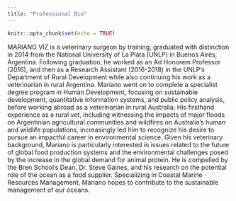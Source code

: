 ```yaml
---
title: "Professional Bio"
---
```


```r
knitr::opts_chunk$set(echo = TRUE)
```


MARIANO VIZ is a veterinary surgeon by training, graduated with distinction in 2014 from the National University of La Plata (UNLP) in Buenos Aires, Argentina. Following graduation, he worked as an Ad Honorem Professor (2016), and then as a Research Assistant (2016-2018) in the UNLP’s Department of Rural Development while also continuing his work as a veterinarian in rural Argentina. Mariano went on to complete a specialist degree program in Human Development, focusing on sustainable development, quantitative information systems, and public policy analysis, before working abroad as a veterinarian in rural Australia. His firsthand experience as a rural vet, including witnessing the impacts of major floods on Argentinian agricultural communities and wildfires on Australia’s human and wildlife populations, increasingly led him to recognize his desire to pursue an impactful career in environmental science. Given his veterinary background, Mariano is particularly interested in issues related to the future of global food production systems and the environmental challenges posed by the increase in the global demand for animal protein. He is compelled by the Bren School's Dean, Dr. Steve Gaines, and his research on the potential role of the ocean as a food supplier. Specializing in Coastal Marine Resources Management, Mariano hopes to contribute to the sustainable management of our oceans.
